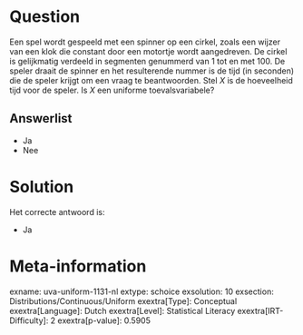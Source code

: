 Question
========

Een spel wordt gespeeld met een spinner op een cirkel, zoals een wijzer
van een klok die constant door een motortje wordt aangedreven. De cirkel
is gelijkmatig verdeeld in segmenten genummerd van 1 tot en met 100. De
speler draait de spinner en het resulterende nummer is de tijd (in
seconden) die de speler krijgt om een vraag te beantwoorden. Stel *X* is
de hoeveelheid tijd voor de speler. Is *X* een uniforme
toevalsvariabele?

Answerlist
----------

* Ja
* Nee

Solution
========

Het correcte antwoord is: 

* Ja

Meta-information
================
exname: uva-uniform-1131-nl
extype: schoice
exsolution: 10
exsection: Distributions/Continuous/Uniform
exextra[Type]: Conceptual
exextra[Language]: Dutch
exextra[Level]: Statistical Literacy
exextra[IRT-Difficulty]: 2
exextra[p-value]: 0.5905
